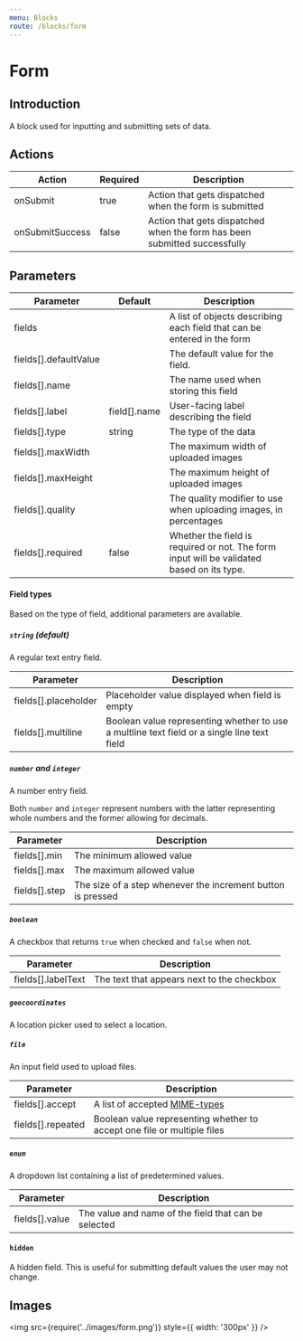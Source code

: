 ```yaml
---
menu: Blocks
route: /blocks/form
---
```


# Form

## Introduction

A block used for inputting and submitting sets of data.

## Actions

| Action          | Required | Description                                                               |
| --------------- | -------- | ------------------------------------------------------------------------- |
| onSubmit        | true     | Action that gets dispatched when the form is submitted                    |
| onSubmitSuccess | false    | Action that gets dispatched when the form has been submitted successfully |

## Parameters

| Parameter             | Default      | Description                                                                               |
| --------------------- | ------------ | ----------------------------------------------------------------------------------------- |
| fields                |              | A list of objects describing each field that can be entered in the form                   |
| fields[].defaultValue |              | The default value for the field.                                                          |
| fields[].name         |              | The name used when storing this field                                                     |
| fields[].label        | field[].name | User-facing label describing the field                                                    |
| fields[].type         | string       | The type of the data                                                                      |
| fields[].maxWidth     |              | The maximum width of uploaded images                                                      |
| fields[].maxHeight    |              | The maximum height of uploaded images                                                     |
| fields[].quality      |              | The quality modifier to use when uploading images, in percentages                         |
| fields[].required     | false        | Whether the field is required or not. The form input will be validated based on its type. |

#### Field types

Based on the type of field, additional parameters are available.

##### `string` (default)

A regular text entry field.

| Parameter            | Description                                                                                 |
| -------------------- | ------------------------------------------------------------------------------------------- |
| fields[].placeholder | Placeholder value displayed when field is empty                                             |
| fields[].multiline   | Boolean value representing whether to use a multline text field or a single line text field |

##### `number` and `integer`

A number entry field.

Both `number` and `integer` represent numbers with the latter representing whole numbers and the
former allowing for decimals.

| Parameter     | Description                                                 |
| ------------- | ----------------------------------------------------------- |
| fields[].min  | The minimum allowed value                                   |
| fields[].max  | The maximum allowed value                                   |
| fields[].step | The size of a step whenever the increment button is pressed |

##### `boolean`

A checkbox that returns `true` when checked and `false` when not.

| Parameter          | Description                                |
| ------------------ | ------------------------------------------ |
| fields[].labelText | The text that appears next to the checkbox |

##### `geocoordinates`

A location picker used to select a location.

##### `file`

An input field used to upload files.

| Parameter         | Description                                                                                                                              |
| ----------------- | ---------------------------------------------------------------------------------------------------------------------------------------- |
| fields[].accept   | A list of accepted [MIME-types](https://developer.mozilla.org/en-US/docs/Web/HTTP/Basics_of_HTTP/MIME_types/Complete_list_of_MIME_types) |
| fields[].repeated | Boolean value representing whether to accept one file or multiple files                                                                  |

##### `enum`

A dropdown list containing a list of predetermined values.

| Parameter      | Description                                          |
| -------------- | ---------------------------------------------------- |
| fields[].value | The value and name of the field that can be selected |

#### `hidden`

A hidden field. This is useful for submitting default values the user may not change.

## Images

<img src={require('../images/form.png')} style={{ width: '300px' }} />
